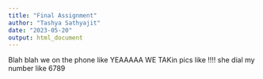 ```yaml
---
title: "Final Assignment"
author: "Tashya Sathyajit"
date: "2023-05-20"
output: html_document
---
```


Blah blah we on the phone like YEAAAAA
WE TAKin pics like !!!!
she dial my number like 6789
